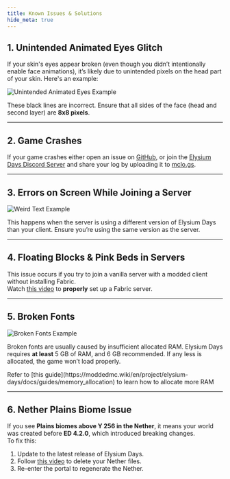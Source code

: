 ```yaml
---
title: Known Issues & Solutions
hide_meta: true
---
```


## 1. Unintended Animated Eyes Glitch
If your skin's eyes appear broken (even though you didn’t intentionally enable face animations), it’s likely due to unintended pixels on the head part of your skin. Here's an example:  

![Unintended Animated Eyes Example](https://github.com/Fyoncle/Elysium-Days/assets/63975256/993ff119-6052-48a1-b060-9d5730c87f76)  

These black lines are incorrect. Ensure that all sides of the face (head and second layer) are **8x8 pixels**.  

<hr style={{ borderTop: '5px solid #364153' }} />

## 2. Game Crashes
If your game crashes either open an issue on [GitHub](https://github.com/Fyoncle/Elysium-Days/issues), or join the [Elysium Days Discord Server](https://discord.gg/WFpDr7zY8Z) and share your log by uploading it to [mclo.gs](https://mclo.gs).

<hr style={{ borderTop: '5px solid #364153' }} />

## 3. Errors on Screen While Joining a Server
![Weird Text Example](https://github.com/Fyoncle/Elysium-Days/assets/63975256/5057177c-9a56-43e5-a4d0-ab292a237842)

This happens when the server is using a different version of Elysium Days than your client. Ensure you’re using the same version as the server.

<hr style={{ borderTop: '5px solid #364153' }} />

## 4. Floating Blocks & Pink Beds in Servers
This issue occurs if you try to join a vanilla server with a modded client without installing Fabric.  
Watch [this video](https://www.youtube.com/watch?v=sg91I4vg7ew) to **properly** set up a Fabric server.

<hr style={{ borderTop: '5px solid #364153' }} />

## 5. Broken Fonts
![Broken Fonts Example](https://github.com/Fyoncle/Elysium-Days/assets/63975256/80f0d98e-1a72-471d-ab50-e4abee500b01)  

Broken fonts are usually caused by insufficient allocated RAM. Elysium Days requires **at least** 5 GB of RAM, and 6 GB recommended. If any less is allocated, the game won’t load properly.  

<Callout variant="info">
    Refer to [this guide](https://moddedmc.wiki/en/project/elysium-days/docs/guides/memory_allocation) to learn how to allocate more RAM
</Callout>

<hr style={{ borderTop: '5px solid #364153' }} />

## 6. Nether Plains Biome Issue
If you see **Plains biomes above Y 256 in the Nether**, it means your world was created before **ED 4.2.0**, which introduced breaking changes.  
To fix this:  
1. Update to the latest release of Elysium Days.  
2. Follow [this video](https://youtu.be/Z0cHV8PHKFU?t=70) to delete your Nether files.  
3. Re-enter the portal to regenerate the Nether.
